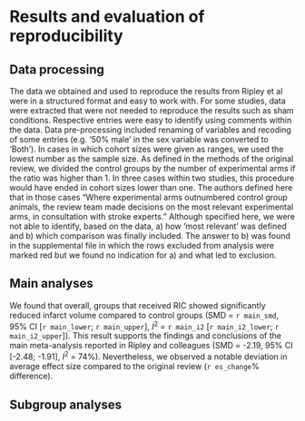 # Results and evaluation of reproducibility

```{=html}
<!-- 
- Were you able to replicate all or part of the study methods? Why / why not?
- Were you able to reproduce all or part of the published results? Why / why not?
- Please attach any relevant results as an appendix. -->
```
## Data processing

The data we obtained and used to reproduce the results from Ripley et al were in a structured format and easy to work with. For some studies, data were extracted that were not needed to reproduce the results such as sham conditions. Respective entries were easy to identify using comments within the data. Data pre-processing included renaming of variables and recoding of some entries (e.g. '50% male' in the sex variable was converted to 'Both'). In cases in which cohort sizes were given as ranges, we used the lowest number as the sample size. As defined in the methods of the original review, <!--how to we call the thing we are replicating?--> we divided the control groups by the number of experimental arms if the ratio was higher than 1. In three cases within two studies, this procedure would have ended in cohort sizes lower than one. The authors defined here that in those cases "Where experimental arms outnumbered control group animals, the review team made decisions on the most relevant experimental arms, in consultation with stroke experts." Although specified here, we were not able to identify, based on the data, a) how 'most relevant' was defined and b) which comparison was finally included. The answer to b) was found in the supplemental file in which the rows excluded from analysis were marked red but we found no indication for a) and what led to exclusion.

## Main analyses

We found that overall, groups that received RIC showed significantly reduced infarct volume compared to control groups (SMD = `r main_smd`, 95% CI [`r main_lower`; `r main_upper`], *I*^2^ = `r main_i2` [`r main_i2_lower`; `r main_i2_upper`]). This result supports the findings and conclusions of the main meta-analysis reported in Ripley and colleagues (SMD = -2.19, 95% CI [-2.48; -1.91], *I*^2^ = 74%). Nevertheless, we observed a notable deviation in average effect size compared to the original review (`r es_change`% difference).


## Subgroup analyses
